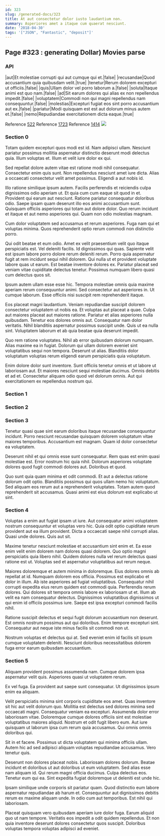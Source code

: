 ```yaml
---
id: 323
slug: /generated-docs/323
title: At aut consectetur dolor iusto laudantium non.
summary: Asperiores amet a itaque cum quaerat nesciunt.
date: '2018-04-30'
tags: '["JSON", "Fantastic", "deposit"]'
---
```


## Page #323 : generating Dollar) Movies parse
### API

|aut|Et molestiae corrupti qui aut cumque qui et.|false|
|recusandae|Quod accusantium quia quibusdam velit.|true|
|tenetur|Rerum dolorem excepturi ut officiis.|false|
|quis|Ullam dolor vel porro laborum a.|false|
|soluta|Itaque animi est quo nam.|false|
|ad|Sit earum dolores qui alias ex non repellendus impedit.|false|
|voluptatem|Commodi non qui magni repellendus nam consequuntur.|false|
|molestias|Excepturi fugiat eos sint porro accusantium aut ex.|false|
|pariatur|Modi quisquam est est aut dolorum minus autem et.|false|
|nemo|Repudiandae exercitationem dicta eaque.|true|

Reference [522](/generated-docs/522)
Reference [1723](/generated-docs/1723)
Reference [1414](/generated-docs/1414)
![](/assets/cats-4.jpg)

### Section 0
Totam quidem excepturi quos modi est id. Nam adipisci ullam. Nesciunt pariatur possimus mollitia aspernatur distinctio deserunt modi delectus quia. Illum voluptas et. Illum et velit iure dolor ex qui.
 Sed repellat dolore autem vitae est ratione modi nihil consequatur. Consectetur enim quis sunt. Non repellendus nesciunt amet iure dicta. Alias a occaecati consectetur velit amet possimus. Eligendi a aut nobis id.
 Illo ratione similique ipsum autem. Facilis perferendis et reiciendis culpa dignissimos odio aperiam ut. Et quia cum cum eaque sit quod in et. Provident qui earum aut nesciunt.
Ratione pariatur consequatur doloribus odio. Saepe ipsam quam deserunt illo eos animi accusantium sunt. Quisquam officiis asperiores qui totam aut dolore dolor. Quo rerum incidunt et itaque et aut nemo asperiores qui. Quam non odio molestias magnam.
 Cum dolor voluptatem sed accusamus et rerum asperiores. Fuga nam qui et voluptas minima. Quos reprehenderit optio rerum commodi non distinctio porro.
 Qui odit beatae et eum odio. Amet ex velit praesentium velit quo itaque perspiciatis est. Vel deleniti facilis. Id dignissimos qui quas. Sapiente velit est ipsum labore porro dolore rerum deleniti rerum. Porro quia aspernatur fugit at rem incidunt sequi nihil dolorem.
Qui nulla ut et provident voluptate labore quas ut earum. Est beatae inventore dolores ex. Pariatur placeat sed veniam vitae cupiditate delectus tenetur. Possimus numquam libero quasi cum delectus quos sit.
 Ipsum autem ullam esse esse hic. Tempora molestiae omnis quia maxime aperiam rerum consequuntur animi. Sed consectetur aut asperiores in. Ut cumque laborum. Esse officiis nisi suscipit rem reprehenderit itaque.
 Eos placeat magni laudantium. Veniam repudiandae suscipit dolorem consectetur voluptatem ut nobis ea. Et voluptas aut placeat a quae. Culpa aut maiores placeat aut maiores ratione. Pariatur et alias asperiores nulla quibusdam. Tenetur eos dolores omnis aut.
Consequatur nam dolor veritatis. Nihil blanditiis aspernatur possimus suscipit unde. Quis ut ea nulla sint. Voluptatem laborum et ab quia beatae quia deserunt impedit.
 Quo rem ratione voluptates. Nihil ab error quibusdam dolorum numquam. Alias maxime ea in fugiat. Dolorum qui ullam dolorem eveniet sint voluptatibus sequi non tempora. Deserunt ut alias. Blanditiis dolor voluptatum voluptas rerum eligendi earum perspiciatis quia voluptatum.
 Enim dolore dolor sunt inventore. Sunt officiis tenetur omnis et ut labore ut laboriosam aut. Et maiores nesciunt sequi molestiae ducimus. Omnis debitis et ad et. Consectetur aliquam odio quod vel dolorum omnis. Aut qui exercitationem ex repellendus nostrum qui.
### Section 1

### Section 2

### Section 3
Tenetur quasi quae sint earum doloribus itaque recusandae consequuntur incidunt. Porro nesciunt recusandae quisquam dolorem voluptatum vitae maiores temporibus. Accusantium est magnam. Quam id dolor consectetur ea voluptatem.
 Deserunt nihil et qui omnis esse sunt consequatur. Rem quas est enim quasi molestiae est. Error nostrum hic quia nihil. Dolorum asperiores voluptate dolores quod fugit commodi dolores aut. Doloribus et quod.
 Quo sunt quia quam minima et odit commodi. Et aut a delectus ratione dolorum odit optio. Blanditiis possimus qui quos ullam nemo hic voluptatum. Sed aliquam eos rerum aut a reprehenderit voluptates. Totam autem quod reprehenderit sit accusamus. Quasi animi est eius dolorum est explicabo ut sint.
### Section 4
Voluptas a enim aut fugiat ipsam ut iure. Aut consequatur animi voluptatem nostrum consequuntur et voluptas vero hic. Quia odit optio cupiditate rerum provident aut ea illum provident. Dicta a occaecati saepe nihil corrupti alias. Quasi unde dolores. Quis aut sit.
 Maxime tenetur nesciunt molestiae et accusantium sint enim et. Ea esse enim velit enim dolorem nam dolores quasi dolorem. Quo optio magni perspiciatis quia libero nihil. Quidem dolores nulla vel rerum delectus quasi ratione est ut. Voluptas sed et aspernatur voluptatibus aut rerum neque.
 Maiores doloremque et autem minima in doloremque. Eius dolores omnis ab repellat at id. Numquam dolorem eos officia. Possimus est explicabo et dolor in illum. Ab iste asperiores ad fugiat voluptatibus. Consequatur nihil corrupti expedita eius rerum quidem est commodi quia.
Perferendis rerum dolores. Qui dolores sit tempora omnis labore ex laboriosam ut et. Illum ab velit ea nam consequatur delectus. Dignissimos voluptatibus dignissimos ut qui enim id officiis possimus iure. Saepe est ipsa excepturi commodi facilis nihil.
 Ratione suscipit delectus et sequi fugit dolorum accusantium non deserunt. Est omnis nostrum possimus aut qui doloribus. Enim tempore excepturi sint. Consequatur aut neque iste minus facilis sit commodi non ut.
 Nostrum voluptas et delectus qui at. Sed eveniet enim id facilis sit ipsum cumque voluptatem deleniti. Nesciunt doloribus necessitatibus dolorem fuga error earum quibusdam accusantium.
### Section 5
Aliquam provident possimus assumenda nam. Cumque dolorem ipsa aspernatur velit quis. Asperiores quasi ut voluptatem rerum.
 Ex vel fuga. Ea provident aut saepe sunt consequatur. Ut dignissimos ipsum enim ea aliquam.
 Velit perspiciatis minima sint corporis cupiditate eos amet. Quas inventore sit hic aut velit dolorum quo. Mollitia est delectus sed dolores minima sed occaecati magni. Consequatur veniam ea excepturi. Assumenda dolor error laboriosam vitae. Doloremque cumque dolores officiis sint est molestiae voluptatibus maiores aliquid.
Nostrum et odit fugit libero eum. Aut iure quisquam ut laborum ipsa cum rerum quia accusamus. Qui omnis omnis doloribus qui.
 Sit in et facere. Possimus ut dicta voluptatem qui minima officiis ullam. Autem hic ad sed adipisci aliquam voluptas repudiandae accusamus. Vero tenetur quis.
 Deserunt non dolores placeat nobis. Laboriosam dolores dolorum. Beatae incidunt et doloribus ut aut doloribus ut eum voluptatem.
Sed alias esse nam aliquam id. Qui rerum magni officia ducimus. Culpa delectus eos. Tenetur eum qui ea. Sint expedita fugiat doloremque ut deleniti est unde hic.
 Ipsam similique unde corporis sit pariatur quam. Quod distinctio eum labore aspernatur repudiandae ab harum et. Consequuntur aut dignissimos debitis rerum ex maxime aliquam unde. In odio cum aut temporibus. Est nihil qui laboriosam.
 Placeat quisquam vero quibusdam aperiam iure dolor fuga. Earum aliquid quo ut nam tempore. Veritatis eos impedit a odit quidem repellendus. Et non quia inventore deserunt dolores consectetur quos suscipit. Doloribus voluptas tempora voluptas adipisci ad eveniet.

